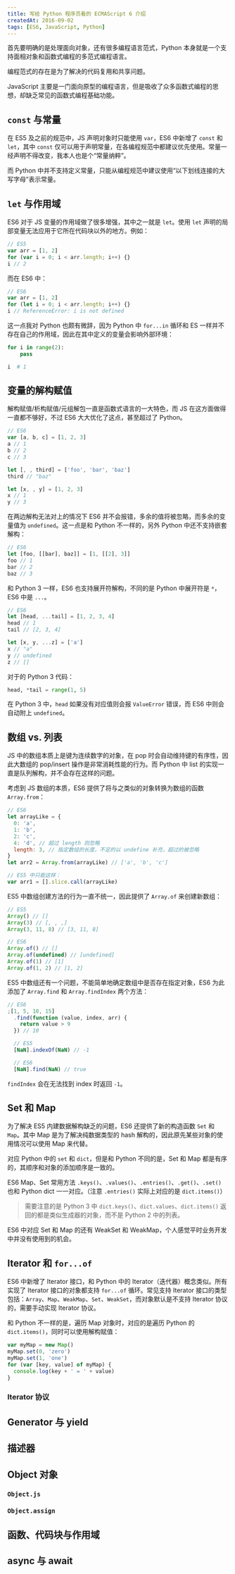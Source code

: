 ```yaml
---
title: 写给 Python 程序员看的 ECMAScript 6 介绍
createdAt: 2016-09-02
tags: [ES6, JavaScript, Python]
---
```


首先要明确的是处理面向对象，还有很多编程语言范式，Python 本身就是一个支持面相对象和函数式编程的多范式编程语言。

编程范式的存在是为了解决的代码复用和共享问题。

JavaScript 主要是一门面向原型的编程语言，但是吸收了众多函数式编程的思想，却缺乏常见的函数式编程基础功能。

## `const` 与常量

在 ES5 及之前的规范中，JS 声明对象时只能使用 `var`，ES6 中新增了 `const` 和 `let`，其中 `const` 仅可以用于声明常量，在各编程规范中都建议优先使用。常量一经声明不得改变，我本人也是个“常量纳粹”。

而 Python 中并不支持定义常量，只能从编程规范中建议使用“以下划线连接的大写字母”表示常量。

## `let` 与作用域

ES6 对于 JS 变量的作用域做了很多增强，其中之一就是 `let`。使用 `let` 声明的局部变量无法应用于它所在代码块以外的地方。例如：

```js
// ES5
var arr = [1, 2]
for (var i = 0; i < arr.length; i++) {}
i // 2
```

而在 ES6 中：

```js
// ES6
var arr = [1, 2]
for (let i = 0; i < arr.length; i++) {}
i // ReferenceError: i is not defined
```

这一点我对 Python 也颇有微辞，因为 Python 中 `for...in` 循环和 ES 一样并不存在自己的作用域，因此在其中定义的变量会影响外部环境：

```py
for i in range(2):
    pass

i  # 1
```

## 变量的解构赋值

解构赋值/析构赋值/元组解包一直是函数式语言的一大特色，而 JS 在这方面做得一直都不够好，不过 ES6 大大优化了这点，甚至超过了 Python。

```js
// ES6
var [a, b, c] = [1, 2, 3]
a // 1
b // 2
c // 3

let [, , third] = ['foo', 'bar', 'baz']
third // "baz"

let [x, , y] = [1, 2, 3]
x // 1
y // 3
```

在两边解构无法对上的情况下 ES6 并不会报错，多余的值将被忽略，而多余的变量值为 `undefined`。这一点是和 Python 不一样的，另外 Python 中还不支持嵌套解构：

```js
// ES6
let [foo, [[bar], baz]] = [1, [[2], 3]]
foo // 1
bar // 2
baz // 3
```

和 Python 3 一样，ES6 也支持展开符解构，不同的是 Python 中展开符是 `*`，ES6 中是 `...`。

```js
// ES6
let [head, ...tail] = [1, 2, 3, 4]
head // 1
tail // [2, 3, 4]

let [x, y, ...z] = ['a']
x // "a"
y // undefined
z // []
```

对于的 Python 3 代码：

```py
head, *tail = range(1, 5)
```

在 Python 3 中，`head` 如果没有对应值则会报 `ValueError` 错误，而 ES6 中则会自动附上 `undefined`。

## 数组 vs. 列表

JS 中的数组本质上是键为连续数字的对象，在 pop 时会自动维持键的有序性，因此大数组的 pop/insert 操作是非常消耗性能的行为。而 Python 中 list 的实现一直是队列解构，并不会存在这样的问题。

考虑到 JS 数组的本质，ES6 提供了将与之类似的对象转换为数组的函数 `Array.from`：

```js
// ES6
let arrayLike = {
  0: 'a',
  1: 'b',
  2: 'c',
  4: 'd', // 超过 length 则忽略
  length: 3, // 指定数组的长度，不足的以 undefine 补充，超过的被忽略
}
let arr2 = Array.from(arrayLike) // ['a', 'b', 'c']

// ES5 中只能这样：
var arr1 = [].slice.call(arrayLike)
```

ES5 中数组创建方法的行为一直不统一，因此提供了 `Array.of` 来创建新数组：

```js
// ES5
Array() // []
Array(3) // [, , ,]
Array(3, 11, 8) // [3, 11, 8]

// ES6
Array.of() // []
Array.of(undefined) // [undefined]
Array.of(1) // [1]
Array.of(1, 2) // [1, 2]
```

ES5 中数组还有一个问题，不能简单地确定数组中是否存在指定对象，ES6 为此添加了 `Array.find` 和 `Array.findIndex` 两个方法：

```js
// ES6
;[1, 5, 10, 15]
  .find(function (value, index, arr) {
    return value > 9
  }) // 10

  // ES5
  [NaN].indexOf(NaN) // -1

  // ES6
  [NaN].find(NaN) // true
```

`findIndex` 会在无法找到 index 时返回 `-1`。

## Set 和 Map

为了解决 ES5 内建数据解构缺乏的问题，ES6 还提供了新的构造函数 `Set` 和 `Map`。其中 Map 是为了解决纯数据类型的 hash 解构的，因此原先某些对象的使用情况可以使用 Map 来代替。

对应 Python 中的 `set` 和 `dict`，但是和 Python 不同的是，Set 和 Map 都是有序的，其顺序和对象的添加顺序是一致的。

ES6 Map、Set 常用方法 `.keys()`、`.values()`、`.entries()`、`.get()`、`.set()` 也和 Python dict 一一对应。（注意 `.entries()` 实际上对应的是 `dict.items()`）

> 需要注意的是 Python 3 中 `dict.keys()`、`dict.values`、`dict.items()` 返回的都是类似生成器的对象，而不是 Python 2 中的列表。

ES6 中对应 Set 和 Map 的还有 WeakSet 和 WeakMap，个人感觉平时业务开发中并没有使用到的机会。

## Iterator 和 `for...of`

ES6 中新增了 Iterator 接口，和 Python 中的 Iterator（迭代器）概念类似。所有实现了 Iterator 接口的对象都支持 `for...of` 循环。常见支持 Iterator 接口的类型包括：`Array`、`Map`、`WeakMap`、`Set`、`WeakSet`，而对象默认是不支持 Iterator 协议的，需要手动实现 Iterator 协议。

和 Python 不一样的是，遍历 Map 对象时，对应的是遍历 Python 的 `dict.items()`，同时可以使用解构赋值：

```js
var myMap = new Map()
myMap.set(0, 'zero')
myMap.set(1, 'one')
for (var [key, value] of myMap) {
  console.log(key + ' = ' + value)
}
```

### Iterator 协议

## Generator 与 yield

## 描述器

## Object 对象

### `Object.js`

### `Object.assign`

## 函数、代码块与作用域

## async 与 await

